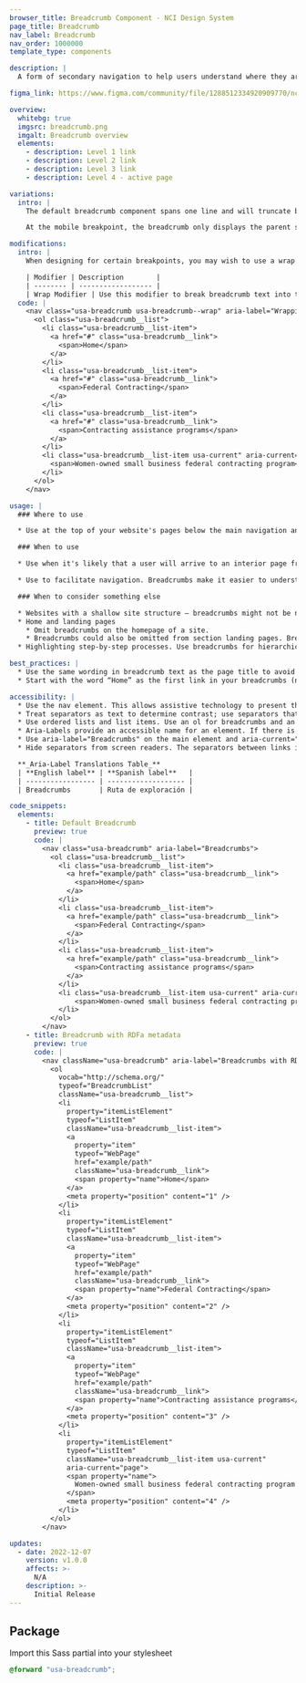 ```yaml
---
browser_title: Breadcrumb Component - NCI Design System
page_title: Breadcrumb
nav_label: Breadcrumb
nav_order: 1000000
template_type: components

description: |
  A form of secondary navigation to help users understand where they are in a website. Breadcrumbs highlight the path from the current page back to the home page, showing each level in the website’s structure and organization and allowing users to navigate “up” to a parent section in the breadcrumb trail.

figma_link: https://www.figma.com/community/file/1288512334920909770/ncids-design-kit

overview:
  whitebg: true
  imgsrc: breadcrumb.png
  imgalt: Breadcrumb overview
  elements:
    - description: Level 1 link
    - description: Level 2 link
    - description: Level 3 link
    - description: Level 4 - active page

variations:
  intro: |
    The default breadcrumb component spans one line and will truncate breadcrumb labels with the use of an ellipses. To avoid this auto-truncation, you can use the wrap modifier.

    At the mobile breakpoint, the breadcrumb only displays the parent section link.

modifications:
  intro: |
    When designing for certain breakpoints, you may wish to use a wrap modifier.

    | Modifier | Description        |
    | -------- | ------------------ |
    | Wrap Modifier | Use this modifier to break breadcrumb text into two or three lines and avoid truncated breadcrumb labels. Like the default variant, the wrap modifier only displays the parent section breadcrumb link at the mobile breakpoint. |
  code: |
    <nav class="usa-breadcrumb usa-breadcrumb--wrap" aria-label="Wrapping Breadcrumbs Example">
      <ol class="usa-breadcrumb__list">
        <li class="usa-breadcrumb__list-item">
          <a href="#" class="usa-breadcrumb__link">
            <span>Home</span>
          </a>
        </li>
        <li class="usa-breadcrumb__list-item">
          <a href="#" class="usa-breadcrumb__link">
            <span>Federal Contracting</span>
          </a>
        </li>
        <li class="usa-breadcrumb__list-item">
          <a href="#" class="usa-breadcrumb__link">
            <span>Contracting assistance programs</span>
          </a>
        </li>
        <li class="usa-breadcrumb__list-item usa-current" aria-current="page">
          <span>Women-owned small business federal contracting program</span>
        </li>
      </ol>
    </nav>

usage: |
  ### Where to use

  * Use at the top of your website's pages below the main navigation and above the H1 page title.

  ### When to use

  * Use when it's likely that a user will arrive to an interior page from search or from an external link. Breadcrumbs show where the current page is located in the website hierarchy, which can help to orient a user around the website.

  * Use to facilitate navigation. Breadcrumbs make it easier to understand complex sites. Use breadcrumbs to reinforce your site’s structure.

  ### When to consider something else

  * Websites with a shallow site structure — breadcrumbs might not be needed if the website is not very deep and the context for the current page is clear from the main navigation.
  * Home and landing pages
    * Omit breadcrumbs on the homepage of a site.
    * Breadcrumbs could also be omitted from section landing pages. Breadcrumbs are most useful when the hierarchy is not immediately apparent from the main navigation.
  * Highlighting step-by-step processes. Use breadcrumbs for hierarchical relationships, not linear relationships (like individual steps in a multi-step process).

best_practices: |
  * Use the same wording in breadcrumb text as the page title to avoid confusion.
  * Start with the word “Home” as the first link in your breadcrumbs (not necessary on home and landing pages, which can omit breadcrumbs)

accessibility: |
  * Use the nav element. This allows assistive technology to present the breadcrumbs in context as a navigational element on the page.
  * Treat separators as text to determine contrast; use separators that have AA contrast against their background.
  * Use ordered lists and list items. Use an ol for breadcrumbs and an li for each item. This allows assistive technology to enumerate the items in the breadcrumbs and allows shortcuts between list items.
  * Aria-Labels provide an accessible name for an element. If there is no visible name for the element you can reference, use aria-label to provide the user with a recognizable accessible name.
  * Use aria-label="Breadcrumbs" on the main element and aria-current="page" on the current page.
  * Hide separators from screen readers. The separators between links in the breadcrumbs should not be read by screen readers.

  **_Aria-Label Translations Table_**
  | **English label** | **Spanish label**   |
  | ----------------- | ------------------- |
  | Breadcrumbs       | Ruta de exploración |

code_snippets:
  elements:
    - title: Default Breadcrumb
      preview: true
      code: |
        <nav class="usa-breadcrumb" aria-label="Breadcrumbs">
          <ol class="usa-breadcrumb__list">
            <li class="usa-breadcrumb__list-item">
              <a href="example/path" class="usa-breadcrumb__link">
                <span>Home</span>
              </a>
            </li>
            <li class="usa-breadcrumb__list-item">
              <a href="example/path" class="usa-breadcrumb__link">
                <span>Federal Contracting</span>
              </a>
            </li>
            <li class="usa-breadcrumb__list-item">
              <a href="example/path" class="usa-breadcrumb__link">
                <span>Contracting assistance programs</span>
              </a>
            </li>
            <li class="usa-breadcrumb__list-item usa-current" aria-current="page">
                <span>Women-owned small business federal contracting program</span>
            </li>
          </ol>
        </nav>
    - title: Breadcrumb with RDFa metadata
      preview: true
      code: |
        <nav className="usa-breadcrumb" aria-label="Breadcrumbs with RDFa Demo">
          <ol
            vocab="http://schema.org/"
            typeof="BreadcrumbList"
            className="usa-breadcrumb__list">
            <li
              property="itemListElement"
              typeof="ListItem"
              className="usa-breadcrumb__list-item">
              <a
                property="item"
                typeof="WebPage"
                href="example/path"
                className="usa-breadcrumb__link">
                <span property="name">Home</span>
              </a>
              <meta property="position" content="1" />
            </li>
            <li
              property="itemListElement"
              typeof="ListItem"
              className="usa-breadcrumb__list-item">
              <a
                property="item"
                typeof="WebPage"
                href="example/path"
                className="usa-breadcrumb__link">
                <span property="name">Federal Contracting</span>
              </a>
              <meta property="position" content="2" />
            </li>
            <li
              property="itemListElement"
              typeof="ListItem"
              className="usa-breadcrumb__list-item">
              <a
                property="item"
                typeof="WebPage"
                href="example/path"
                className="usa-breadcrumb__link">
                <span property="name">Contracting assistance programs</span>
              </a>
              <meta property="position" content="3" />
            </li>
            <li
              property="itemListElement"
              typeof="ListItem"
              className="usa-breadcrumb__list-item usa-current"
              aria-current="page">
              <span property="name">
                Women-owned small business federal contracting program
              </span>
              <meta property="position" content="4" />
            </li>
          </ol>
        </nav>

updates:
  - date: 2022-12-07
    version: v1.0.0
    affects: >-
      N/A
    description: >-
      Initial Release
---
```


## Package

Import this Sass partial into your stylesheet

```scss nopreview
@forward "usa-breadcrumb";
```
